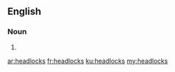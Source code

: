 ==English==

===Noun===
{{head|en|plural}}

# {{plural of|headlock|lang=en|nocat=1}}

[[ar:headlocks]]
[[fr:headlocks]]
[[ku:headlocks]]
[[my:headlocks]]